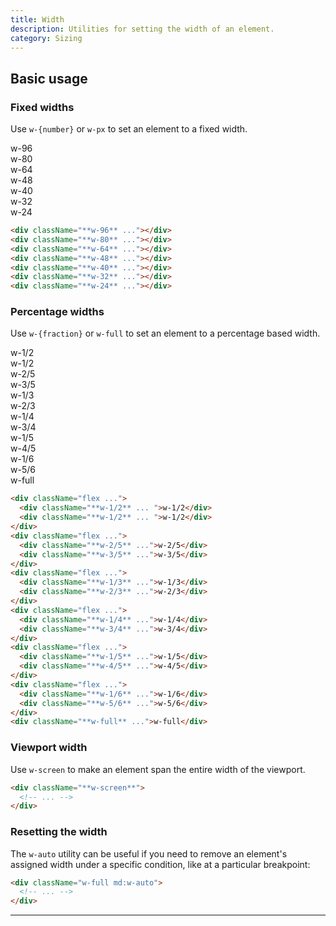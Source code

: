 ```yaml
---
title: Width
description: Utilities for setting the width of an element.
category: Sizing
---
```



## Basic usage

### Fixed widths

Use `w-{number}` or `w-px` to set an element to a fixed width.

<Example>
  <div className="flex justify-center">
    <div className="space-y-4 font-mono font-bold text-xs text-center text-white">
      <div className="px-4 py-2 bg-blue-500 rounded-lg shadow-lg w-96 hidden sm:block">
        w-96
      </div>
      <div className="px-4 py-2 bg-blue-500 rounded-lg shadow-lg w-80 hidden sm:block">
        w-80
      </div>
      <div className="px-4 py-2 bg-blue-500 rounded-lg shadow-lg w-64 hidden sm:block">
        w-64
      </div>
      <div className="px-4 py-2 bg-blue-500 rounded-lg shadow-lg w-48">
        w-48
      </div>
      <div className="px-4 py-2 bg-blue-500 rounded-lg shadow-lg w-40">
        w-40
      </div>
      <div className="px-4 py-2 bg-blue-500 rounded-lg shadow-lg w-32">
        w-32
      </div>
      <div className="px-4 py-2 bg-blue-500 rounded-lg shadow-lg w-24">
        w-24
      </div>
    </div>
  </div>
</Example>

```html
<div className="**w-96** ..."></div>
<div className="**w-80** ..."></div>
<div className="**w-64** ..."></div>
<div className="**w-48** ..."></div>
<div className="**w-40** ..."></div>
<div className="**w-32** ..."></div>
<div className="**w-24** ..."></div>
```

### Percentage widths

Use `w-{fraction}` or `w-full` to set an element to a percentage based width.

<Example>
  <div className="space-y-4 font-mono font-bold text-xs text-white">
    <div className="flex space-x-4">
      <div className="w-1/2 px-4 py-2 bg-violet-500 rounded-lg shadow-lg text-center">
        w-1/2
      </div>
      <div className="w-1/2 px-4 py-2 bg-violet-500 rounded-lg shadow-lg text-center">
        w-1/2
      </div>
    </div>
    <div className="flex space-x-4">
      <div className="w-2/5 px-4 py-2 bg-violet-500 rounded-lg shadow-lg text-center">
        w-2/5
      </div>
      <div className="w-3/5 px-4 py-2 bg-violet-500 rounded-lg shadow-lg text-center">
        w-3/5
      </div>
    </div>
    <div className="flex space-x-4">
      <div className="w-1/3 px-4 py-2 bg-violet-500 rounded-lg shadow-lg text-center">
        w-1/3
      </div>
      <div className="w-2/3 px-4 py-2 bg-violet-500 rounded-lg shadow-lg text-center">
        w-2/3
      </div>
    </div>
    <div className="space-x-4 hidden sm:flex">
      <div className="w-1/4 px-4 py-2 bg-violet-500 rounded-lg shadow-lg text-center">
        w-1/4
      </div>
      <div className="w-3/4 px-4 py-2 bg-violet-500 rounded-lg shadow-lg text-center">
        w-3/4
      </div>
    </div>
    <div className="space-x-4 hidden sm:flex">
      <div className="w-1/5 px-4 py-2 bg-violet-500 rounded-lg shadow-lg text-center">
        w-1/5
      </div>
      <div className="w-4/5 px-4 py-2 bg-violet-500 rounded-lg shadow-lg text-center">
        w-4/5
      </div>
    </div>
    <div className="space-x-4 hidden sm:flex">
      <div className="w-1/6 px-4 py-2 bg-violet-500 rounded-lg shadow-lg text-center">
        w-1/6
      </div>
      <div className="w-5/6 px-4 py-2 bg-violet-500 rounded-lg shadow-lg text-center">
        w-5/6
      </div>
    </div>
    <div className="w-full px-4 py-2 bg-violet-500 rounded-lg shadow-lg text-center text-white font-mono">
      w-full
    </div>
  </div>
</Example>

```html
<div className="flex ...">
  <div className="**w-1/2** ... ">w-1/2</div>
  <div className="**w-1/2** ... ">w-1/2</div>
</div>
<div className="flex ...">
  <div className="**w-2/5** ...">w-2/5</div>
  <div className="**w-3/5** ...">w-3/5</div>
</div>
<div className="flex ...">
  <div className="**w-1/3** ...">w-1/3</div>
  <div className="**w-2/3** ...">w-2/3</div>
</div>
<div className="flex ...">
  <div className="**w-1/4** ...">w-1/4</div>
  <div className="**w-3/4** ...">w-3/4</div>
</div>
<div className="flex ...">
  <div className="**w-1/5** ...">w-1/5</div>
  <div className="**w-4/5** ...">w-4/5</div>
</div>
<div className="flex ...">
  <div className="**w-1/6** ...">w-1/6</div>
  <div className="**w-5/6** ...">w-5/6</div>
</div>
<div className="**w-full** ...">w-full</div>
```

### Viewport width

Use `w-screen` to make an element span the entire width of the viewport.

```html
<div className="**w-screen**">
  <!-- ... -->
</div>
```

### Resetting the width

The `w-auto` utility can be useful if you need to remove an element's assigned width under a specific condition, like at a particular breakpoint:

```html
<div className="w-full md:w-auto">
  <!-- ... -->
</div>
```

---
